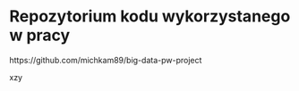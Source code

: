 # Repozytorium kodu wykorzystanego w pracy

https://github.com/michkam89/big-data-pw-project

::: {#refs}
xzy
:::